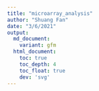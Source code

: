 ```yaml
---
title: "microarray_analysis"
author: "Shuang Fan"
date: "3/6/2021"
output: 
  md_document:
    variant: gfm
  html_document:
    toc: true
    toc_depth: 4
    toc_float: true
    dev: 'svg'
---
```


```R
```


